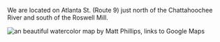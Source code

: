 
We are located on Atlanta St. (Route 9) just north of the
Chattahoochee River and south of the Roswell Mill.

<div className="container d-flex flex-column align-items-center ">
  <Image
    className="mx-auto"
    src="/map.png"
    width={217}
    height={151}
    alt="an beautiful watercolor map by Matt Phillips, links to Google Maps"
  />
</div>

